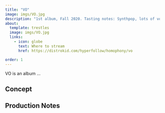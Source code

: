 ```yaml
---
title: "VO"
image: imgs/VO.jpg
description: "1st album, Fall 2020. Tasting notes: Synthpop, lots of vocoder"
about:
  template: trestles
  image: imgs/VO.jpg
  links:
    - icon: globe
      text: Where to stream
      href: https://distrokid.com/hyperfollow/homophony/vo

order: 1
---
```


VO is an album ...

## Concept



## Production Notes

